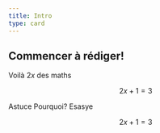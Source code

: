 ```yaml
---
title: Intro
type: card
---
```


## Commencer à rédiger!

Voilà $2x$ des maths

$$
2x+1=3
$$

<Alert>
Astuce
</Alert>

<Question>
Pourquoi?

<Tip>
Esasye
</Tip>

$$
2x+1=3
$$
</Question>